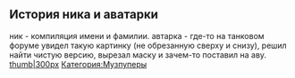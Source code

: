 {{Инфобокс для пуперов
|image3=Photo.png
|title2=DBmain
|другие_ники=BENIZ2231, DB, DBalt
|сферы_творчества=RYTPMV
|год_начала=2014 год
|image4=
|имя_фамилия=Денис Боярчук
|ссылки=
*[https://www.youtube.com/DENISBUCZHACK YouTube]
*[https://www.youtube.com/channel/UCHBmx-PHTbZobErHbTbApHA Альт. канал]
*[https://vk.com/russkiypoopforever Страница ВК]
}}

==История ника и аватарки==
ник - компиляция имени и фамилии.
автарка - где-то на танковом форуме увидел такую картинку (не обрезанную сверху и снизу), решил найти чистую версию, вырезал маску и зачем-то поставил на аву.
[[Файл:YxJK32yQsYI.jpg|thumb|300px]]
[[Категория:Музпуперы]]